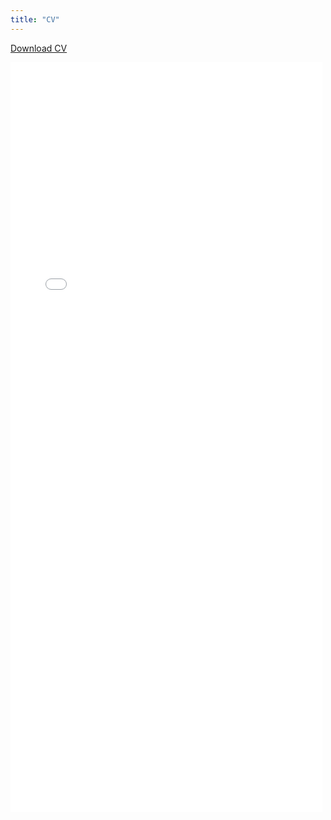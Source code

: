 ```yaml
---
title: "CV"
---
```


<a href="MaxwellGrossmanResume.pdf#" class="download" title="Download CV as PDF">Download CV</a>			


![](MaxwellGrossmanResume.pdf){width=99% height=1200}